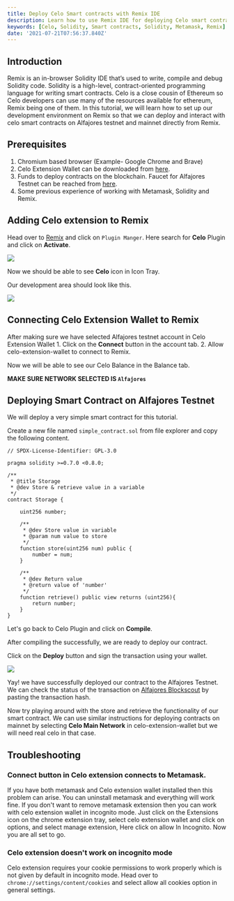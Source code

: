 ```yaml
---
title: Deploy Celo Smart contracts with Remix IDE
description: Learn how to use Remix IDE for deploying Celo smart contracts
keywords: [Celo, Solidity, Smart contracts, Solidity, Metamask, Remix]
date: '2021-07-21T07:56:37.840Z'
---
```


## Introduction

Remix is an in-browser Solidity IDE that’s used to write, compile and debug Solidity code. Solidity is a high-level, contract-oriented programming language for writing smart contracts. Celo is a close cousin of Ethereum so Celo developers can use many of the resources available for ethereum, Remix being one of them. In this tutorial, we will learn how to set up our development environment on Remix so that we can deploy and interact with celo smart contracts on Alfajores testnet and mainnet directly from Remix.

## Prerequisites

1.  Chromium based browser (Example- Google Chrome and Brave)
2.  Celo Extension Wallet can be downloaded from [here](https://chrome.google.com/webstore/detail/celoextensionwallet/kkilomkmpmkbdnfelcpgckmpcaemjcdh?hl=en).
3.  Funds to deploy contracts on the blockchain. Faucet for Alfajores Testnet can be reached from [here](https://celo.org/developers/faucet).
4.  Some previous experience of working with Metamask, Solidity and Remix.

## Adding Celo extension to Remix

Head over to [Remix](https://remix.ethereum.org/) and click on `Plugin Manger`. Here search for **Celo** Plugin and click on **Activate**.

![](./assets/celo-for-remix-image-1.png)

Now we should be able to see **Celo** icon in Icon Tray.

Our development area should look like this.

![](./assets/celo-for-remix-image-2.png)

## Connecting Celo Extension Wallet to Remix

After making sure we have selected Alfajores testnet account in Celo Extension Wallet 1. Click on the **Connect** button in the account tab. 2. Allow celo-extension-wallet to connect to Remix.

Now we will be able to see our Celo Balance in the Balance tab.

**MAKE SURE NETWORK SELECTED IS `Alfajores`**

## Deploying Smart Contract on Alfajores Testnet

We will deploy a very simple smart contract for this tutorial.

Create a new file named `simple_contract.sol` from file explorer and copy the following content.

```solidity
// SPDX-License-Identifier: GPL-3.0

pragma solidity >=0.7.0 <0.8.0;

/**
 * @title Storage
 * @dev Store & retrieve value in a variable
 */
contract Storage {

    uint256 number;

    /**
     * @dev Store value in variable
     * @param num value to store
     */
    function store(uint256 num) public {
        number = num;
    }

    /**
     * @dev Return value
     * @return value of 'number'
     */
    function retrieve() public view returns (uint256){
        return number;
    }
}
```

Let's go back to Celo Plugin and click on **Compile**.

After compiling the successfully, we are ready to deploy our contract.

Click on the **Deploy** button and sign the transaction using your wallet.

![](./assets/celo-for-remix-image-3.png)

Yay! we have successfully deployed our contract to the Alfajores Testnet. We can check the status of the transaction on [Alfajores Blockscout](https://alfajores-blockscout.celo-testnet.org/) by pasting the transaction hash.

Now try playing around with the store and retrieve the functionality of our smart contract. We can use similar instructions for deploying contracts on mainnet by selecting **Celo Main Network** in celo-extension-wallet but we will need real celo in that case.

## Troubleshooting

### Connect button in Celo extension connects to Metamask.

If you have both metamask and Celo extension wallet installed then this problem can arise. You can uninstall metamask and everything will work fine. If you don't want to remove metamask extension then you can work with celo extension wallet in incognito mode. Just click on the Extensions icon on the chrome extension tray, select celo extension wallet and click on options, and select manage extension, Here click on allow In Incognito. Now you are all set to go.

### Celo extension doesn't work on incognito mode

Celo extension requires your cookie permissions to work properly which is not given by default in incognito mode. Head over to `chrome://settings/content/cookies` and select allow all cookies option in general settings.
